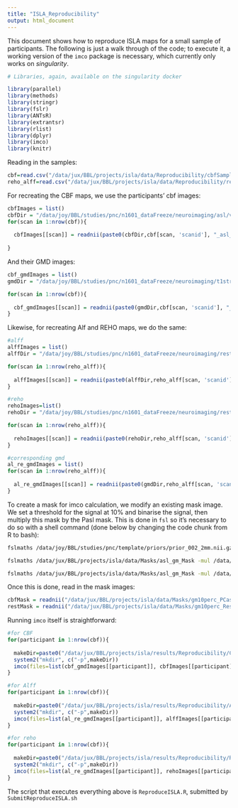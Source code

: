 ```yaml
---
title: "ISLA_Reproducibility"
output: html_document
---
```


This document shows how to reproduce ISLA maps for a small sample of participants. The following is just a walk through of the code; to execute it, a working version of the `imco` package is necessary, which currently only works on *singularity*.

```r
# Libraries, again, available on the singularity docker

library(parallel)
library(methods)
library(stringr)
library(fslr)
library(ANTsR)
library(extrantsr)
library(rlist)
library(dplyr)
library(imco)
library(knitr)
```

Reading in the samples:

```r
cbf=read.csv("/data/jux/BBL/projects/isla/data/Reproducibility/cbfSample.csv")
reho_alff=read.csv("/data/jux/BBL/projects/isla/data/Reproducibility/restSample.csv")
```

For recreating the CBF maps, we use the participants' cbf images:

```r
cbfImages = list()
cbfDir = "/data/joy/BBL/studies/pnc/n1601_dataFreeze/neuroimaging/asl/voxelwiseMaps_cbf/"
for(scan in 1:nrow(cbf)){
  
  cbfImages[[scan]] = readnii(paste0(cbfDir,cbf[scan, 'scanid'], "_asl_quant_ssT1Std.nii.gz"))
  
}
```

And their GMD images:

```r
cbf_gmdImages = list()
gmdDir = "/data/joy/BBL/studies/pnc/n1601_dataFreeze/neuroimaging/t1struct/voxelwiseMaps_gmd/"

for(scan in 1:nrow(cbf)){
  
  cbf_gmdImages[[scan]] = readnii(paste0(gmdDir,cbf[scan, 'scanid'], "_atropos3class_prob02SubjToTemp2mm.nii.gz"))
}
```

Likewise, for recreating Alf and REHO maps, we do the same:

```r
#alff
alffImages = list()
alffDir = "/data/joy/BBL/studies/pnc/n1601_dataFreeze/neuroimaging/rest/voxelwiseMaps_alff/"

for(scan in 1:nrow(reho_alff)){
  
  alffImages[[scan]] = readnii(paste0(alffDir,reho_alff[scan, 'scanid'], "_alffStd.nii.gz"))
}

#reho
rehoImages=list()
rehoDir = "/data/joy/BBL/studies/pnc/n1601_dataFreeze/neuroimaging/rest/voxelwiseMaps_reho/"

for(scan in 1:nrow(reho_alff)){
  
  rehoImages[[scan]] = readnii(paste0(rehoDir,reho_alff[scan, 'scanid'], "_rehoStd.nii.gz"))
}

#corresponding gmd
al_re_gmdImages = list()
for(scan in 1:nrow(reho_alff)){
  
  al_re_gmdImages[[scan]] = readnii(paste0(gmdDir,reho_alff[scan, 'scanid'], "_atropos3class_prob02SubjToTemp2mm.nii.gz"))
}
```

To create a mask for imco calculation, we modify an existing mask image. We set a threshold for the signal at 10% and binarise the signal, then multiply this mask by the Pasl mask. This is done in `fsl` so it's necessary to do so with a shell command (done below by changing the code chunk from R to bash):

```bash
fslmaths /data/joy/BBL/studies/pnc/template/priors/prior_002_2mm.nii.gz  -thr 0.1 -bin /data/jux/BBL/projects/isla/data/Masks/asl_gm_Mask

fslmaths /data/jux/BBL/projects/isla/data/Masks/asl_gm_Mask -mul /data/joy/BBL/studies/pnc/n1601_dataFreeze/neuroimaging/asl/n1601_PcaslCoverageMask.nii.gz /data/jux/BBL/projects/isla/data/Masks/gm10perc_PcaslCoverageMask.nii.gz

fslmaths /data/jux/BBL/projects/isla/data/Masks/asl_gm_Mask -mul /data/joy/BBL/studies/pnc/n1601_dataFreeze/neuroimaging/rest/n1601_RestCoverageMask_20170509.nii.gz /data/jux/BBL/projects/isla/data/Masks/gm10perc_RestCoverageMask.nii.gz
```

Once this is done, read in the mask images:

```r
cbfMask = readnii("/data/jux/BBL/projects/isla/data/Masks/gm10perc_PCaslCoverageMask.nii.gz")
restMask = readnii("/data/jux/BBL/projects/isla/data/Masks/gm10perc_RestCoverageMask.nii.gz")
```

Running `imco` itself is straightforward:
```r
#for CBF
for(participant in 1:nrow(cbf)){
  
  makeDir=paste0("/data/jux/BBL/projects/isla/results/Reproducibility/CBF/", cbf[participant,"scanid"])
  system2("mkdir", c("-p",makeDir))
  imco(files=list(cbf_gmdImages[[participant]], cbfImages[[participant]]), brainMask=cbfMask, subMask=NULL, type="regression", ref=1, fwhm=3, thresh=0.005, radius=3, reverse=FALSE, verbose=TRUE, retimg=FALSE, outDir=makeDir)
}

#for Alff
for(participant in 1:nrow(cbf)){
  
  makeDir=paste0("/data/jux/BBL/projects/isla/results/Reproducibility/ALFF/", reho_alff[participant,"scanid"])
  system2("mkdir", c("-p",makeDir))
  imco(files=list(al_re_gmdImages[[participant]], alffImages[[participant]]), brainMask=restMask, subMask=NULL, type="regression", ref=1, fwhm=3, thresh=0.005, radius=3, reverse=FALSE, verbose=TRUE, retimg=FALSE, outDir=makeDir)
}

#for reho
for(participant in 1:nrow(cbf)){
  
  makeDir=paste0("/data/jux/BBL/projects/isla/results/Reproducibility/Reho/", reho_alff[participant,"scanid"])
  system2("mkdir", c("-p",makeDir))
  imco(files=list(al_re_gmdImages[[participant]], rehoImages[[participant]]), brainMask=restMask, subMask=NULL, type="regression", ref=1, fwhm=3, thresh=0.005, radius=3, reverse=FALSE, verbose=TRUE, retimg=FALSE, outDir=makeDir)
}
```

The script that executes everything above is `ReproduceISLA.R`, submitted by `SubmitReproduceISLA.sh`
